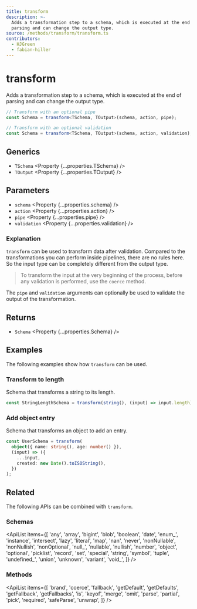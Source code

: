 ```yaml
---
title: transform
description: >-
  Adds a transformation step to a schema, which is executed at the end of
  parsing and can change the output type.
source: /methods/transform/transform.ts
contributors:
  - HJGreen
  - fabian-hiller
---
```



# transform

Adds a transformation step to a schema, which is executed at the end of parsing and can change the output type.

```ts
// Transform with an optional pipe
const Schema = transform<TSchema, TOutput>(schema, action, pipe);

// Transform with an optional validation
const Schema = transform<TSchema, TOutput>(schema, action, validation);
```

## Generics

- `TSchema` <Property {...properties.TSchema} />
- `TOutput` <Property {...properties.TOutput} />

## Parameters

- `schema` <Property {...properties.schema} />
- `action` <Property {...properties.action} />
- `pipe` <Property {...properties.pipe} />
- `validation` <Property {...properties.validation} />

### Explanation

`transform` can be used to transform data after validation. Compared to the transformations you can perform inside <Link href="/guides/pipelines/">pipelines</Link>, there are no rules here. So the input type can be completely different from the output type.

> To transform the input at the very beginning of the process, before any validation is performed, use the <Link href="../coerce/">`coerce`</Link> method.

The `pipe` and `validation` arguments can optionally be used to validate the output of the transformation.

## Returns

- `Schema` <Property {...properties.Schema} />

## Examples

The following examples show how `transform` can be used.

### Transform to length

Schema that transforms a string to its length.

```ts
const StringLengthSchema = transform(string(), (input) => input.length);
```

### Add object entry

Schema that transforms an object to add an entry.

```ts
const UserSchema = transform(
  object({ name: string(), age: number() }),
  (input) => ({
    ...input,
    created: new Date().toISOString(),
  })
);
```

## Related

The following APIs can be combined with `transform`.

### Schemas

<ApiList
  items={[
    'any',
    'array',
    'bigint',
    'blob',
    'boolean',
    'date',
    'enum_',
    'instance',
    'intersect',
    'lazy',
    'literal',
    'map',
    'nan',
    'never',
    'nonNullable',
    'nonNullish',
    'nonOptional',
    'null_',
    'nullable',
    'nullish',
    'number',
    'object',
    'optional',
    'picklist',
    'record',
    'set',
    'special',
    'string',
    'symbol',
    'tuple',
    'undefined_',
    'union',
    'unknown',
    'variant',
    'void_',
  ]}
/>

### Methods

<ApiList
  items={[
    'brand',
    'coerce',
    'fallback',
    'getDefault',
    'getDefaults',
    'getFallback',
    'getFallbacks',
    'is',
    'keyof',
    'merge',
    'omit',
    'parse',
    'partial',
    'pick',
    'required',
    'safeParse',
    'unwrap',
  ]}
/>
